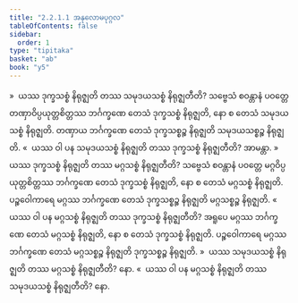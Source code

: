 ```yaml
---
title: "2.2.1.1 အနုလောမပုဂ္ဂလ"
tableOfContents: false
sidebar:
  order: 1
type: "tipitaka"
basket: "ab"
book: "y5"
---
```



<DynamicBreadcrumb />

<Division number="88" book="y5" e="ch" v="33" p="234">

<Paragraph number="481" book="y5">
»  ယဿ ဒုက္ခသစ္စံ နိရုဇ္ဈတိ တဿ သမုဒယသစ္စံ နိရုဇ္ဈတီတိ?
</Paragraph>

<Paragraph number="482" book="y5">
သဗ္ဗေသံ စဝန္တာနံ ပဝတ္တေ တဏှာဝိပ္ပယုတ္တစိတ္တဿ ဘင်္ဂက္ခဏေ တေသံ ဒုက္ခသစ္စံ နိရုဇ္ဈတိ, နော စ တေသံ သမုဒယသစ္စံ နိရုဇ္ဈတိ. တဏှာယ ဘင်္ဂက္ခဏေ တေသံ ဒုက္ခသစ္စဉ္စ နိရုဇ္ဈတိ သမုဒယသစ္စဉ္စ နိရုဇ္ဈတိ.
</Paragraph>

<Paragraph number="483" book="y5">
«  ယဿ ဝါ ပန သမုဒယသစ္စံ နိရုဇ္ဈတိ တဿ ဒုက္ခသစ္စံ နိရုဇ္ဈတီတိ? အာမန္တာ.
</Paragraph>

<Paragraph number="484" book="y5">
»  ယဿ ဒုက္ခသစ္စံ နိရုဇ္ဈတိ တဿ မဂ္ဂသစ္စံ နိရုဇ္ဈတီတိ?
</Paragraph>

<Paragraph number="485" book="y5">
သဗ္ဗေသံ စဝန္တာနံ ပဝတ္တေ မဂ္ဂဝိပ္ပယုတ္တစိတ္တဿ ဘင်္ဂက္ခဏေ တေသံ ဒုက္ခသစ္စံ နိရုဇ္ဈတိ, နော စ တေသံ မဂ္ဂသစ္စံ နိရုဇ္ဈတိ. ပဉ္စဝေါကာရေ မဂ္ဂဿ ဘင်္ဂက္ခဏေ တေသံ ဒုက္ခသစ္စဉ္စ နိရုဇ္ဈတိ မဂ္ဂသစ္စဉ္စ နိရုဇ္ဈတိ.
</Paragraph>

<Paragraph number="486" book="y5">
«  ယဿ ဝါ ပန မဂ္ဂသစ္စံ နိရုဇ္ဈတိ တဿ ဒုက္ခသစ္စံ နိရုဇ္ဈတီတိ?
</Paragraph>

<Paragraph number="487" book="y5">
အရူပေ မဂ္ဂဿ ဘင်္ဂက္ခဏေ တေသံ မဂ္ဂသစ္စံ နိရုဇ္ဈတိ, နော စ တေသံ ဒုက္ခသစ္စံ နိရုဇ္ဈတိ. ပဉ္စဝေါကာရေ မဂ္ဂဿ ဘင်္ဂက္ခဏေ တေသံ မဂ္ဂသစ္စဉ္စ နိရုဇ္ဈတိ ဒုက္ခသစ္စဉ္စ နိရုဇ္ဈတိ.
</Paragraph>

</Division>
<Division number="89" book="y5" e="ch" v="33" p="235">

<Paragraph number="488" book="y5">
»  ယဿ သမုဒယသစ္စံ နိရုဇ္ဈတိ တဿ မဂ္ဂသစ္စံ နိရုဇ္ဈတီတိ? နော.
</Paragraph>

<Paragraph number="489" book="y5">
«  ယဿ ဝါ ပန မဂ္ဂသစ္စံ နိရုဇ္ဈတိ တဿ သမုဒယသစ္စံ နိရုဇ္ဈတီတိ? နော.
</Paragraph>
</Division>